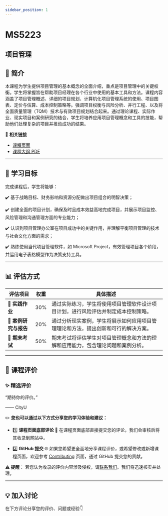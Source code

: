 ```yaml
---
sidebar_position: 1
---
```


# MS5223
## 项目管理

## **📘 简介**
本课程为学生提供项目管理的基本概念的全面介绍，重点是项目管理中的关键权衡。学生将掌握旨在帮助项目经理在各个行业中使用的基本工具和方法。课程内容涵盖了项目管理概述、详细的项目规划、计算机化项目管理系统的使用、项目图表、定价与估算、成本控制策略等。强调项目权衡与风险分析、并行工程、以及将全面质量管理（TQM）技术与有效项目规划结合起来。通过理论课程、实际作业、现实项目和案例研究的结合，学生将培养应用项目管理概念和工具的技能，帮助他们处理复杂的项目并推动成功的结果。

🔗 **相关链接**
- [课程页面](https://www.cityu.edu.hk/catalogue/pg/202425/course/MS5223.htm)
- [课程大纲 PDF](https://www.cityu.edu.hk/catalogue/pg/202425/course/MS5223.pdf)

---

## **🎯 学习目标**

完成课程后，学生将能够：

✔️ 基于战略目标、财务影响和资源分配做出项目组合的明智决策；

✔️ 创建全面的项目计划，确保及时且成本效益高地完成项目，并展示项目监控、风险管理和沟通管理方面的专业能力；

✔️ 认识到项目管理办公室在项目成功中的关键作用，并理解平衡项目管理的技术与社会文化方面的需求；

✔️ 熟练使用当代项目管理软件，如 Microsoft Project，有效管理项目各个阶段，并运用电子表格模型作为决策支持工具。

---

## **📊 评估方式**

| **评估项目**          | **权重** | **具体描述**                                                                                       |
|----------------------|---------|---------------------------------------------------------------------------------------------------|
| **📄 实践作业**       | 30%     | 通过实际练习，学生将使用项目管理软件设计项目计划，进行风险评估并制定成本控制策略。              |
| **📄 案例研究与报告** | 20%     | 通过分析现实案例，学生将展示如何应用项目管理理论和方法，提出创新和可行的解决方案。            |
| **📝 期末考试**       | 50%     | 期末考试将评估学生对项目管理概念和方法的理解和应用能力，包含理论问题和案例分析。                |

---

## **💬 课程评价**

### ✨ **精选评价**
<div className={commentStyles.commentBox}>
    <p className={commentStyles.commentText}>
        “期待你的评价。”
    </p>
    <p className={commentStyles.commentAuthor}>—— CityU</p>
</div>

✏️ **您也可以通过以下方式分享您的学习体验和建议：**

- 1️⃣ **课程页面底部评论**
💬 在课程页面底部直接提交您的评论，我们会审核后将其收录到网站中。

- 2️⃣ **GitHub 提交**
🌐 如果您希望更全面地分享课程评价，或希望修改或新增课程页面，欢迎参考 [Contributing](https://penjc.github.io/cityU-navigator/contributing) 页面，通过 GitHub 提交您的贡献。

**⚠️ 提醒**：
若您认为收录的评价内容涉及侵权，请[联系我们](https://github.com/penjc/cityU-navigator/issues)。我们将迅速核实并处理。

---

## **💡 加入讨论**

在下方评论分享您的评价、问题或经验👇
<Utterances />
